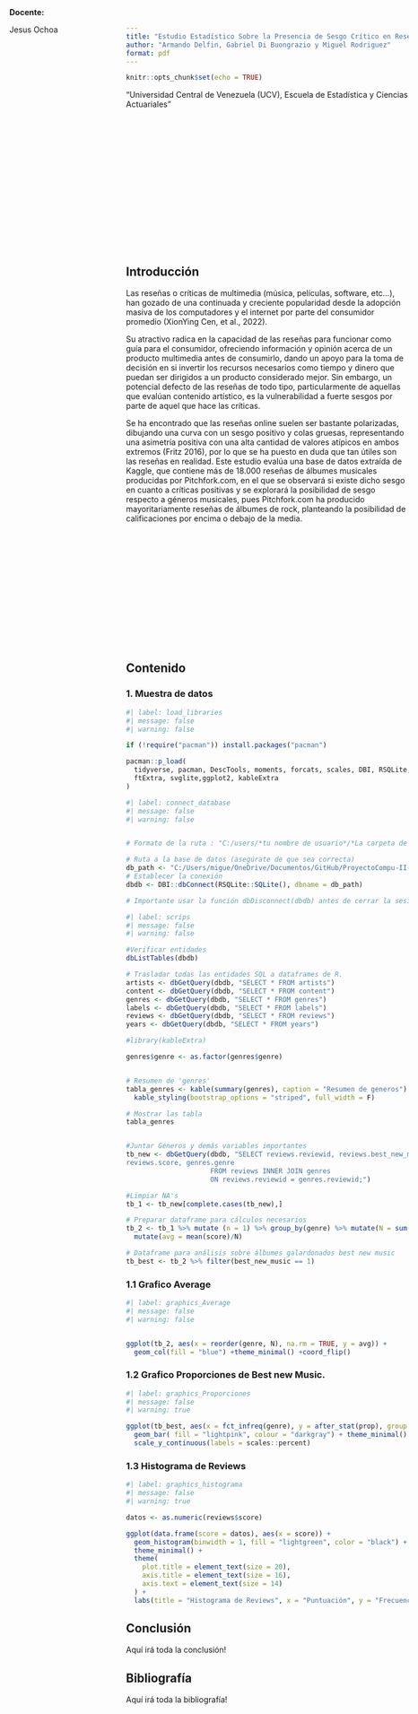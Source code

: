 ```yaml
---
title: "Estudio Estadístico Sobre la Presencia de Sesgo Crítico en Reseñas Musicales de Pitchfork.com"
author: "Armando Delfin, Gabriel Di Buongrazio y Miguel Rodriguez"
format: pdf
---
```


```r

knitr::opts_chunk$set(echo = TRUE)
```

"Universidad Central de Venezuela (UCV), Escuela de Estadística y Ciencias Actuariales"

\

\

\

\

\

\

\

\

::: {style="text-align: left; position: absolute; top: 20px; left: 20px;"}
**Docente:**

Jesus Ochoa
:::

## Introducción

Las reseñas o críticas de multimedia (música, películas, software, etc...), han gozado de una continuada y creciente popularidad desde la adopción masiva de los computadores y el internet por parte del consumidor promedio (XionYing Cen, et al., 2022).

Su atractivo radica en la capacidad de las reseñas para funcionar como guía para el consumidor, ofreciendo información y opinión acerca de un producto multimedia antes de consumirlo, dando un apoyo para la toma de decisión en si invertir los recursos necesarios como tiempo y dinero que puedan ser dirigidos a un producto considerado mejor. Sin embargo, un potencial defecto de las reseñas de todo tipo, particularmente de aquellas que evalúan contenido artístico, es la vulnerabilidad a fuerte sesgos por parte de aquel que hace las críticas.

Se ha encontrado que las reseñas online suelen ser bastante polarizadas, dibujando una curva con un sesgo positivo y colas gruesas, representando una asimetría positiva con una alta cantidad de valores atípicos en ambos extremos (Fritz 2016), por lo que se ha puesto en duda que tan útiles son las reseñas en realidad. Este estudio evalúa una base de datos extraída de Kaggle, que contiene más de 18.000 reseñas de álbumes musicales producidas por Pitchfork.com, en el que se observará si existe dicho sesgo en cuanto a críticas positivas y se explorará la posibilidad de sesgo respecto a géneros musicales, pues Pitchfork.com ha producido mayoritariamente reseñas de álbumes de rock, planteando la posibilidad de calificaciones por encima o debajo de la media.

\

\

\

\

\

\

\

## Contenido

### 1. Muestra de datos

```r
#| label: load_libraries
#| message: false
#| warning: false

if (!require("pacman")) install.packages("pacman")

pacman::p_load(
  tidyverse, pacman, DescTools, moments, forcats, scales, DBI, RSQLite, dbplyr, odbc, flextable,
  ftExtra, svglite,ggplot2, kableExtra
)
```

```r
#| label: connect_database
#| message: false
#| warning: false


# Formato de la ruta : "C:/users/*tu nombre de usuario*/*La carpeta de la db*/*nombre de la db*

# Ruta a la base de datos (asegúrate de que sea correcta)
db_path <- "C:/Users/migue/OneDrive/Documentos/GitHub/ProyectoCompu-II-GR6/database.sqlite"
# Establecer la conexión
dbdb <- DBI::dbConnect(RSQLite::SQLite(), dbname = db_path)

# Importante usar la función dbDisconnect(dbdb) antes de cerrar la sesión de R.

```

```r
#| label: scrips
#| message: false
#| warning: false

#Verificar entidades
dbListTables(dbdb)

# Trasladar todas las entidades SQL a dataframes de R.
artists <- dbGetQuery(dbdb, "SELECT * FROM artists")
content <- dbGetQuery(dbdb, "SELECT * FROM content")
genres <- dbGetQuery(dbdb, "SELECT * FROM genres")
labels <- dbGetQuery(dbdb, "SELECT * FROM labels")
reviews <- dbGetQuery(dbdb, "SELECT * FROM reviews")
years <- dbGetQuery(dbdb, "SELECT * FROM years")

#library(kableExtra)

genres$genre <- as.factor(genres$genre)


# Resumen de 'genres'
tabla_genres <- kable(summary(genres), caption = "Resumen de generos") %>%
  kable_styling(bootstrap_options = "striped", full_width = F)

# Mostrar las tabla
tabla_genres


#Juntar Géneros y demás variables importantes
tb_new <- dbGetQuery(dbdb, "SELECT reviews.reviewid, reviews.best_new_music,
reviews.score, genres.genre
                     FROM reviews INNER JOIN genres
                     ON reviews.reviewid = genres.reviewid;")

#Limpiar NA's
tb_1 <- tb_new[complete.cases(tb_new),]

# Preparar dataframe para cálculos necesarios
tb_2 <- tb_1 %>% mutate (n = 1) %>% group_by(genre) %>% mutate(N = sum(n)) %>%
  mutate(avg = mean(score)/N)

# Dataframe para análisis sobre álbumes galardonados best new music
tb_best <- tb_2 %>% filter(best_new_music == 1)
```

### 1.1 Grafico Average

```r
#| label: graphics_Average
#| message: false
#| warning: false


ggplot(tb_2, aes(x = reorder(genre, N), na.rm = TRUE, y = avg)) +
  geom_col(fill = "blue") +theme_minimal() +coord_flip()
```

### 1.2 Grafico Proporciones de Best new Music.

```r
#| label: graphics_Proporciones
#| message: false
#| warning: true

ggplot(tb_best, aes(x = fct_infreq(genre), y = after_stat(prop), group = 1)) +
  geom_bar( fill = "lightpink", colour = "darkgray") + theme_minimal() +coord_flip() +
  scale_y_continuous(labels = scales::percent)

```

### 1.3 Histograma de Reviews

```r
#| label: graphics_histograma
#| message: false
#| warning: true

datos <- as.numeric(reviews$score)

ggplot(data.frame(score = datos), aes(x = score)) +
  geom_histogram(binwidth = 1, fill = "lightgreen", color = "black") + # Ajusta binwidth aquí
  theme_minimal() +
  theme(
    plot.title = element_text(size = 20),
    axis.title = element_text(size = 16),
    axis.text = element_text(size = 14)
  ) +
  labs(title = "Histograma de Reviews", x = "Puntuación", y = "Frecuencia")
```

## Conclusión

Aquí irá toda la conclusión!

## Bibliografía

Aquí irá toda la bibliografía!
